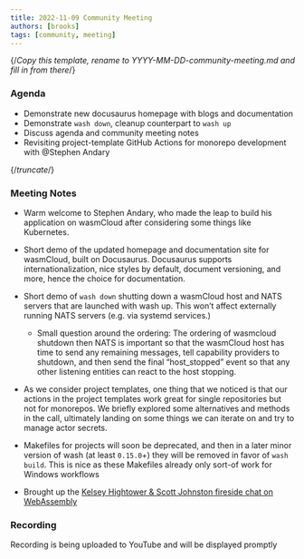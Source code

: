 ```yaml
---
title: 2022-11-09 Community Meeting
authors: [brooks]
tags: [community, meeting]
---
```


{/*Copy this template, rename to YYYY-MM-DD-community-meeting.md and fill in from there*/}

### Agenda

- Demonstrate new docusaurus homepage with blogs and documentation
- Demonstrate `wash down`, cleanup counterpart to `wash up`
- Discuss agenda and community meeting notes
- Revisiting project-template GitHub Actions for monorepo development with @Stephen Andary

{/*truncate*/}

### Meeting Notes

- Warm welcome to Stephen Andary, who made the leap to build his application on wasmCloud after considering some things like Kubernetes.

- Short demo of the updated homepage and documentation site for wasmCloud, built on Docusaurus. Docusaurus supports internationalization, nice styles by default, document versioning, and more, hence the choice for documentation.

- Short demo of `wash down` shutting down a wasmCloud host and NATS servers that are launched with wash up. This won’t affect externally running NATS servers (e.g. via systemd services.)

  - Small question around the ordering: The ordering of wasmcloud shutdown then NATS is important so that the wasmCloud host has time to send any remaining messages, tell capability providers to shutdown, and then send the final “host_stopped” event so that any other listening entities can react to the host stopping.

- As we consider project templates, one thing that we noticed is that our actions in the project templates work great for single repositories but not for monorepos. We briefly explored some alternatives and methods in the call, ultimately landing on some things we can iterate on and try to manage actor secrets.

- Makefiles for projects will soon be deprecated, and then in a later minor version of wash (at least `0.15.0`+) they will be removed in favor of `wash build`. This is nice as these Makefiles already only sort-of work for Windows workflows

- Brought up the [Kelsey Hightower & Scott Johnston fireside chat on WebAssembly](https://cosmonic.com/blog/webassembly-with-kelsey-hightower-and-docker-ceo-scott-johnston-kubecon-na-2022)

### Recording

Recording is being uploaded to YouTube and will be displayed promptly
